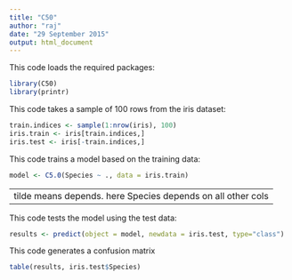 ```yaml
---
title: "C50"
author: "raj"
date: "29 September 2015"
output: html_document
---
```

This code loads the required packages:

```r
library(C50)
library(printr)
```

This code takes a sample of 100 rows from the iris dataset:
```r
train.indices <- sample(1:nrow(iris), 100)
iris.train <- iris[train.indices,]
iris.test <- iris[-train.indices,]
```

This code trains a model based on the training data:
```r
model <- C5.0(Species ~ ., data = iris.train)
```
---
tilde means depends. here Species depends on all other cols
---

This code tests the model using the test data:
 
```r
results <- predict(object = model, newdata = iris.test, type="class")
```

This code generates a confusion matrix
```r
table(results, iris.test$Species)
```